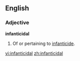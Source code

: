 ==English==

===Adjective===
'''infanticidal'''

# Of or pertaining to [[infanticide]].

[[vi:infanticidal]]
[[zh:infanticidal]]